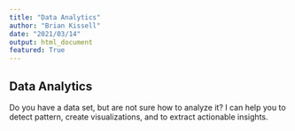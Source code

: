 ```yaml
---
title: "Data Analytics"
author: "Brian Kissell"
date: "2021/03/14"
output: html_document
featured: True
---
```


## Data Analytics

Do you have a data set, but are not sure how to analyze it? I can help you to detect pattern, create visualizations, and to extract actionable insights.